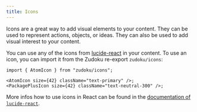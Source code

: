 ```yaml
---
title: Icons
---
```



Icons are a great way to add visual elements to your content. They can be used
to represent actions, objects, or ideas. They can also be used to add visual
interest to your content.

You can use any of the icons from [lucide-react](https://lucide.dev/icons/) in
your content. To use an icon, you can import it from the Zudoku re-export
`zudoku/icons`:

```tsx
import { AtomIcon } from "zudoku/icons";

<AtomIcon size={42} className="text-primary" />;
<PackagePlusIcon size={42} className="text-neutral-300" />;
```

<div className="flex gap-2">
  <AtomIcon size={42} className="text-primary" />
  <PackagePlusIcon size={42} className="text-neutral-300" />
</div>

More infos how to use icons in React can be found in the
[documentation of `lucide-react`](https://lucide.dev/guide/packages/lucide-react#how-to-use).
